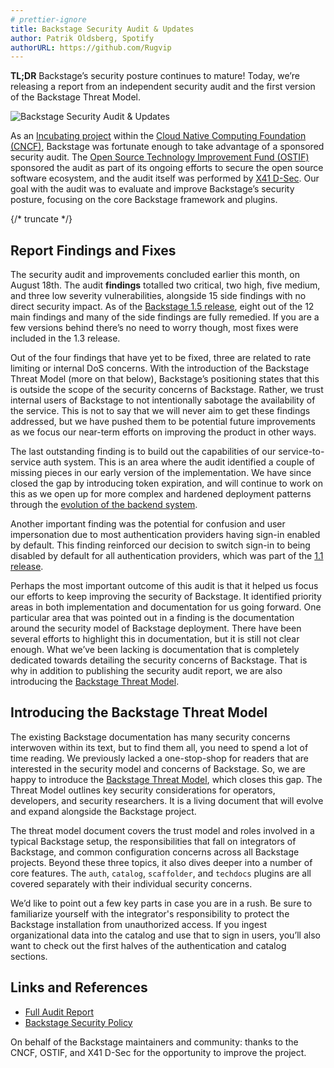 ```yaml
---
# prettier-ignore
title: Backstage Security Audit & Updates
author: Patrik Oldsberg, Spotify
authorURL: https://github.com/Rugvip
---
```


**TL;DR** Backstage’s security posture continues to mature! Today, we’re releasing a report from an independent security audit and the first version of the Backstage Threat Model.

![Backstage Security Audit & Updates](assets/22-08-23/backstage-security-audit.png)

As an [Incubating project](https://www.cncf.io/blog/2022/03/15/backstage-project-joins-the-cncf-incubator/) within the [Cloud Native Computing Foundation (CNCF)](https://www.cncf.io/), Backstage was fortunate enough to take advantage of a sponsored security audit. The [Open Source Technology Improvement Fund (OSTIF)](https://ostif.org/) sponsored the audit as part of its ongoing efforts to secure the open source software ecosystem, and the audit itself was performed by [X41 D-Sec](https://x41-dsec.de/). Our goal with the audit was to evaluate and improve Backstage’s security posture, focusing on the core Backstage framework and plugins.

{/* truncate */}

## Report Findings and Fixes

The security audit and improvements concluded earlier this month, on August 18th. The audit **findings** totalled two critical, two high, five medium, and three low severity vulnerabilities, alongside 15 side findings with no direct security impact. As of the [Backstage 1.5 release](https://backstage.io/docs/releases/v1.5.0), eight out of the 12 main findings and many of the side findings are fully remedied. If you are a few versions behind there’s no need to worry though, most fixes were included in the 1.3 release.

Out of the four findings that have yet to be fixed, three are related to rate limiting or internal DoS concerns. With the introduction of the Backstage Threat Model (more on that below), Backstage’s positioning states that this is outside the scope of the security concerns of Backstage. Rather, we trust internal users of Backstage to not intentionally sabotage the availability of the service. This is not to say that we will never aim to get these findings addressed, but we have pushed them to be potential future improvements as we focus our near-term efforts on improving the product in other ways.

The last outstanding finding is to build out the capabilities of our service-to-service auth system. This is an area where the audit identified a couple of missing pieces in our early version of the implementation. We have since closed the gap by introducing token expiration, and will continue to work on this as we open up for more complex and hardened deployment patterns through the [evolution of the backend system](https://github.com/backstage/backstage/issues/11611).

Another important finding was the potential for confusion and user impersonation due to most authentication providers having sign-in enabled by default. This finding reinforced our decision to switch sign-in to being disabled by default for all authentication providers, which was part of the [1.1 release](https://backstage.io/docs/releases/v1.1.0).

Perhaps the most important outcome of this audit is that it helped us focus our efforts to keep improving the security of Backstage. It identified priority areas in both implementation and documentation for us going forward. One particular area that was pointed out in a finding is the documentation around the security model of Backstage deployment. There have been several efforts to highlight this in documentation, but it is still not clear enough. What we’ve been lacking is documentation that is completely dedicated towards detailing the security concerns of Backstage. That is why in addition to publishing the security audit report, we are also introducing the [Backstage Threat Model](https://backstage.io/docs/overview/threat-model).

## Introducing the Backstage Threat Model

The existing Backstage documentation has many security concerns interwoven within its text, but to find them all, you need to spend a lot of time reading. We previously lacked a one-stop-shop for readers that are interested in the security model and concerns of Backstage. So, we are happy to introduce the [Backstage Threat Model](https://backstage.io/docs/overview/threat-model), which closes this gap. The Threat Model outlines key security considerations for operators, developers, and security researchers. It is a living document that will evolve and expand alongside the Backstage project.

The threat model document covers the trust model and roles involved in a typical Backstage setup, the responsibilities that fall on integrators of Backstage, and common configuration concerns across all Backstage projects. Beyond these three topics, it also dives deeper into a number of core features. The `auth`, `catalog`, `scaffolder`, and `techdocs` plugins are all covered separately with their individual security concerns.

We’d like to point out a few key parts in case you are in a rush. Be sure to familiarize yourself with the integrator's responsibility to protect the Backstage installation from unauthorized access. If you ingest organizational data into the catalog and use that to sign in users, you’ll also want to check out the first halves of the authentication and catalog sections.

## Links and References

- [Full Audit Report](assets/22-08-23/X41-Backstage-Audit-2022.pdf)
- [Backstage Security Policy](https://github.com/backstage/backstage/blob/master/SECURITY.md)

On behalf of the Backstage maintainers and community: thanks to the CNCF, OSTIF, and X41 D-Sec for the opportunity to improve the project.
